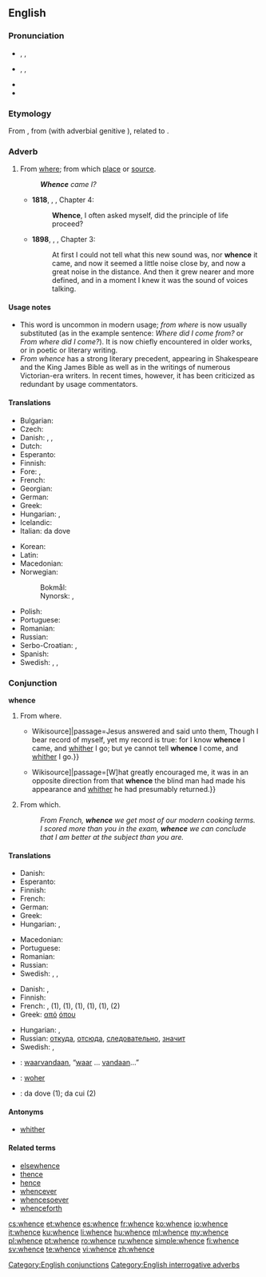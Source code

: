 ==English==
{{was wotd|2012|November|9}}
===Pronunciation===
* {{enPR|hwĕns}}, {{IPA|/ʍɛns/}}, {{X-SAMPA|/WEns/}}
* {{qualifier|in accents with the [[wine-whine merger]]}} {{enPR|wĕns}}, {{IPA|/wɛns/}}, {{X-SAMPA|/wEns/}}
* {{audio|en-us-whence.ogg|Audio (US)}}
* {{rhymes|ɛns}}

===Etymology===
From {{etyl|enm}} {{term|whennes|lang=enm}}, from {{etyl|ang}} {{term|hwanone|lang=ang}} (with adverbial genitive {{term|-s|lang=en}}), related to {{term|hwænne|lang=ang}}.

===Adverb===
{{en-adv|-}}

# From [[where]]; from which [[place]] or [[source]].
#: '''''Whence''' came I?''
#* '''1818''', {{w|Mary Shelley}}, {{w|Frankenstein|''Frankenstein''}}, Chapter 4:
#*: '''Whence''', I often asked myself, did the principle of life proceed?
#* '''1898''', {{w|J. Meade Falkner}}, {{w|Moonfleet|''Moonfleet''}}, Chapter 3:
#*: At first I could not tell what this new sound was, nor '''whence''' it came, and now it seemed a little noise close by, and now a great noise in the distance. And then it grew nearer and more defined, and in a moment I knew it was the sound of voices talking.

====Usage notes====
* This word is uncommon in modern usage; ''from where'' is now usually substituted (as in the example sentence: ''Where did I come from?'' or ''From where did I come?''). It is now chiefly encountered in older works, or in poetic or literary writing.
* ''From whence'' has a strong literary precedent, appearing in Shakespeare and the King James Bible as well as in the writings of numerous Victorian-era writers. In recent times, however, it has been criticized as redundant by usage commentators.

====Translations====
{{trans-top|From where; from which place or source}}
* Bulgarian: {{t+|bg|откъде|tr=otkădé|sc=Cyrl}}
* Czech: {{t+|cs|odkud}}
* Danish: {{t-|da|hvorfra}}, {{t-|da|hvoraf}}, {{t-|da|hveden}}
* Dutch: {{t+|nl|waarvandaan}}
* Esperanto: {{t-|eo|de kie}}
* Finnish: {{t+|fi|mistä}}
* Fore: {{tø|for|forrt}}, {{tø|for|gerrt}}
* French: {{t+|fr|d'où}}
* Georgian: {{t-|ka|საიდან|sc=Geor}}
* German: {{t+|de|woher}}
* Greek: {{t+|el|αφού|tr=afoú}}
* Hungarian: {{t+|hu|honnan}}, {{t-|hu|honnét}}
* Icelandic: {{t+|is|hvaðan}}
* Italian: da dove
{{trans-mid}}
* Korean: {{t-|ko|어디서|tr=eo-di-seo|sc=Kore}}
* Latin: {{t+|la|unde}}
* Macedonian: {{t-|mk|од каде|tr=od káde|sc=Cyrl}}
* Norwegian:
*: Bokmål: {{t-|nb|hvorfra}}
*: Nynorsk: {{t-|nn|kvar ifrå}}, {{t-|nn|kor ifrå}}
* Polish: {{t+|pl|skąd}}
* Portuguese: {{t+|pt|donde}}
* Romanian: {{t-|ro|de unde}}
* Russian: {{t+|ru|откуда}}
* Serbo-Croatian: {{t-|sh|odakle}}, {{t-|sh|otkud}}
* Spanish: {{t-SOP|es|[[de]] [[donde]]}}
* Swedish: {{t+|sv|varifrån}}, {{t-|sv|var i från}}, {{t+|sv|vadan}}
{{trans-bottom}}

===Conjunction===
'''whence'''

# From where.
#* {{quote-book|year=1611|title=King James Bible|section=John 8:14|url=[s:Bible (King James)/John{{!}}Wikisource]|passage=Jesus answered and said unto them, Though I bear record of myself, yet my record is true: for I know '''whence''' I came, and [[whither]] I go; but ye cannot tell '''whence''' I come, and [[whither]] I go.}}
#* {{quote-book|year=1883|author=Robert Louis Stevenson|title=Treasure Island|chapter=The Sea-chest|url=[s:Treasure Island/Chapter 4{{!}}Wikisource]|passage=[W]hat greatly encouraged me, it was in an opposite direction from that '''whence''' the blind man had made his appearance and [[whither]] he had presumably returned.}}
# {{context|literary|poetic}} From which.
#: ''From French, '''whence''' we get most of our modern cooking terms.''
#: ''I scored more than you in the exam, '''whence''' we can conclude that I am better at the subject than you are.''

====Translations====
{{trans-top|From where}}
* Danish: {{t-|da|hvorfra}}
* Esperanto: {{t-|eo|el kie}}
* Finnish: {{t+|fi|mistä}}
* French: {{t+|fr|d'où}}
* German: {{t+|de|woher}}
* Greek: {{t-|el|από πού}}
* Hungarian: {{t+|hu|ahonnan}}, {{t+|hu|ahonnét}}
{{trans-mid}}
* Macedonian: {{t-|mk|откаде|tr=ótkade|sc=Cyrl}}
* Portuguese: {{t-|pt|de onde}}
* Romanian: {{t-|ro|de unde}}
* Russian: {{t+|ru|откуда}}
* Swedish: {{t+|sv|varifrån}}, {{t-|sv|var i från}}, {{t+|sv|vadan}}
{{trans-bottom}}
{{trans-top|From which}}
* Danish: {{t-|da|hvorfra}}, {{t-|da|hvoraf}}
* Finnish: {{t+|fi|mistä}}
* French: {{t+|fr|d'où}}, {{t+|fr|duquel|m|s}} (1), {{t+|fr|desquels|m|p}} (1), {{t+|fr|de laquelle|f|s}} (1), {{t+|fr|desquelles|f|p}} (1), {{t+|fr|dont}} (1), {{t-|fr|ce dont}} (2)
* Greek: [[από]] [[όπου]]
{{trans-mid}}
* Hungarian: {{t+|hu|ahonnan}}, {{t-|hu|amiből}}
* Russian: [[откуда]], [[отсюда]], [[следовательно]], [[значит]]
* Swedish: {{t+|sv|varav}}, {{t-|sv|var av}}
{{trans-bottom}}

{{checktrans-top}}
* {{ttbc|nl}}: [[waarvandaan]], “[[waar]] … [[vandaan]]…”
* {{ttbc|de}}: [[woher]]
* {{ttbc|it}}: da dove (1); da cui (2)
{{trans-mid}}
{{trans-bottom}}

====Antonyms====
* [[whither]]

====Related terms====
* [[elsewhence]]
* [[thence]]
* [[hence]]
* [[whencever]]
* [[whencesoever]]
* [[whenceforth]]

[[Category:English conjunctions]]
[[Category:English interrogative adverbs]]

[[cs:whence]]
[[et:whence]]
[[es:whence]]
[[fr:whence]]
[[ko:whence]]
[[io:whence]]
[[it:whence]]
[[ku:whence]]
[[li:whence]]
[[hu:whence]]
[[ml:whence]]
[[my:whence]]
[[pl:whence]]
[[pt:whence]]
[[ro:whence]]
[[ru:whence]]
[[simple:whence]]
[[fi:whence]]
[[sv:whence]]
[[te:whence]]
[[vi:whence]]
[[zh:whence]]